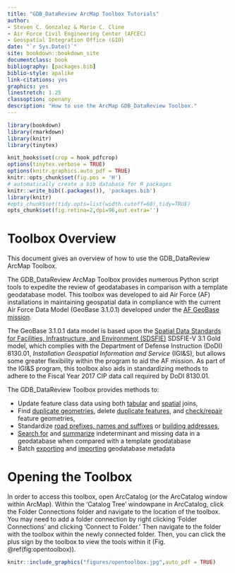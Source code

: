 ```yaml
--- 
title: "GDB_DataReview ArcMap Toolbox Tutorials"
author:  
- Steven C. Gonzalez & Marie C. Cline
- Air Force Civil Engineering Center (AFCEC)
- Geospatial Integration Office (GIO)
date: "`r Sys.Date()`"
site: bookdown::bookdown_site
documentclass: book
bibliography: [packages.bib]
biblio-style: apalike
link-citations: yes
graphics: yes
linestretch: 1.25
classoption: openany
description: "How to use the ArcMap GDB_DataReview Toolbox."
---
```

```r
library(bookdown)
library(rmarkdown)
library(knitr)
library(tinytex)

knit_hooks$set(crop = hook_pdfcrop)
options(tinytex.verbose = TRUE)
options(knitr.graphics.auto_pdf = TRUE)
knitr::opts_chunk$set(fig.pos = 'H')
# automatically create a bib database for R packages
knitr::write_bib((.packages()), 'packages.bib')
library(knitr)
#opts_chunk$set(tidy.opts=list(width.cutoff=60),tidy=TRUE)
opts_chunk$set(fig.retina=2,dpi=96,out.extra='')
```

# Toolbox Overview {#overview}
This document gives an overview of how to use the GDB_DataReview ArcMap Toolbox.

The GDB_DataReview ArcMap Toolbox provides numerous Python script tools to expedite the review of geodatabases in comparison with a template geodatabase model. This toolbox was developed to aid Air Force (AF) installations in maintaining geospatial data in compliance with the current Air Force Data Model (GeoBase 3.1.0.1) developed under the [AF GeoBase mission](https://www.sdsfieonline.org/Components/USAF). 

The GeoBase 3.1.0.1 data model is based upon the [Spatial Data Standards for Facilities, Infrastructure, and Environment (SDSFIE)](https://www.sdsfieonline.org/) SDSFIE-V 3.1 Gold model, which complies with  the Department of Defense Instruction (DoDI) 8130.01, *Installation Geospatial Information and Service* (IGI&S), but  allows some greater flexibility within the program to aid the AF mission. As part of the IGI&S program, this toolbox also aids in standardizing methods to adhere to the Fiscal Year 2017 CIP data call required by DoDI 8130.01.

The GDB_DataReview Toolbox provides methods to:

* Update feature class data using both [tabular](#joinCalc) and [spatial](#spatjoinCalc) joins,
* Find [duplicate geometries](#dupGeom), delete [duplicate features](#dupFeats), and [check/repair](#chkGeom) feature geometries,
* Standardize [road prefixes, names and suffixes](#std3) or [building addresses](#stdAdd1),
* [Search for](#indtSearch) and [summarize](#summIndt) indeterminant and missing data in a geodatabase when compared with a template geodatabase
* Batch [exporting](#exMeta) and [importing](#imMeta) geodatabase metadata

# Opening the Toolbox
In order to access this toolbox, open ArcCatalog (or the ArcCatalog window within ArcMap). Within the 'Catalog Tree' windowpane in ArcCatalog, click the Folder Connections folder and navigate to the location of the toolbox. You may need to add a folder connection by right clicking 'Folder Connections' and clicking 'Connect to Folder.' Then navigate to the folder with the toolbox within the newly connected folder. Then, you can click the plus sign by the toolbox to view the tools within it (Fig. \@ref(fig:opentoolbox)).

```r
knitr::include_graphics("figures/opentoolbox.jpg",auto_pdf = TRUE)
```

\pagebreak
\printindex